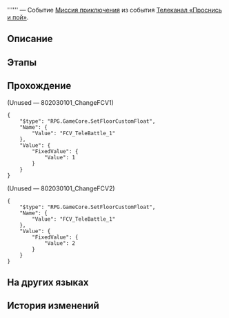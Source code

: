 {{Дополнить|Диалоги.}}
{{Миссия Инфобокс
|id              = 8020301
|Название        = 
|Изображение     = Миссия Освоения .png
|Тип             = Миссия приключения
|События         = Телеканал «Проснись и пой»
|Глава           = 
|Условия         = Завершена [[Миссия приключения]] ''[[Телеканал «Проснись и пой»]]''
|Персонажи       = Первопроходец
|СтартЛокация    = Золотой миг
|Мир             = Пенакония
|Локации         = Золотой миг
|Предыдущая      = Телеканал «Проснись и пой»
|Следующая       = 
|Награды         = 
}}
'''''' — Событие [[Миссия приключения]] из события [[Телеканал «Проснись и пой»]].

==Описание==
{{Описание|<!--официальное описание из Перекрёстка судеб-->}}

==Этапы==


==Прохождение==
{{Дополнить}}



;(Unused &mdash; 802030101_ChangeFCV1)
<pre>{
	"$type": "RPG.GameCore.SetFloorCustomFloat",
	"Name": {
		"Value": "FCV_TeleBattle_1"
	},
	"Value": {
		"FixedValue": {
			"Value": 1
		}
	}
}</pre>

;(Unused &mdash; 802030101_ChangeFCV2)
<pre>{
	"$type": "RPG.GameCore.SetFloorCustomFloat",
	"Name": {
		"Value": "FCV_TeleBattle_1"
	},
	"Value": {
		"FixedValue": {
			"Value": 2
		}
	}
}</pre>
{{Диалог Конец}}

==На других языках==
{{На других языках
|en   = 
|zhs  = 
|zht  = 
|ja   = 
|ko   = 
|es   = 
|fr   = 
|ru   = 
|th   = 
|vi   = 
|de   = 
|id   = 
|pt   = 
}}

==История изменений==
{{История изменений|2.7}}
